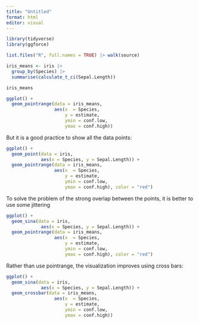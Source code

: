 ```yaml
---
title: "Untitled"
format: html
editor: visual
---
```


```r
library(tidyverse)
library(ggforce)

list.files("R", full.names = TRUE) |> walk(source)
```


```r
iris_means <- iris |> 
  group_by(Species) |> 
  summarise(calculate_t_ci(Sepal.Length))

iris_means
```


```r
ggplot() +
  geom_pointrange(data = iris_means, 
                  aes(x  = Species, 
                      y = estimate,
                      ymin = conf.low, 
                      ymax = conf.high))
```


But it is a good practice to show all the data points:

```r
ggplot() +
  geom_point(data = iris, 
             aes(x = Species, y = Sepal.Length)) +
  geom_pointrange(data = iris_means, 
                  aes(x  = Species, 
                      y = estimate,
                      ymin = conf.low, 
                      ymax = conf.high), color = "red")
```
To solve the problem of the strong overlap between the points, it is better to use some jittering

```r
ggplot() +
  geom_sina(data = iris, 
             aes(x = Species, y = Sepal.Length)) +
  geom_pointrange(data = iris_means, 
                  aes(x  = Species, 
                      y = estimate,
                      ymin = conf.low, 
                      ymax = conf.high), color = "red")
```

Rather than use pointrange, the visualization improves using cross bars:

```r
ggplot() +
  geom_sina(data = iris, 
             aes(x = Species, y = Sepal.Length)) +
  geom_crossbar(data = iris_means, 
                  aes(x  = Species, 
                      y = estimate,
                      ymin = conf.low, 
                      ymax = conf.high))
```


